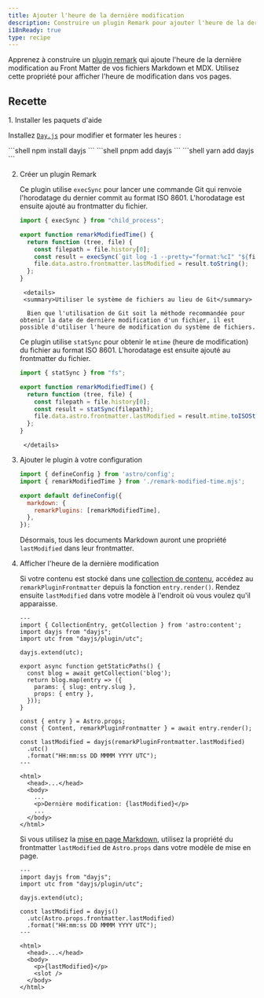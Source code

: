 ```yaml
---
title: Ajouter l'heure de la dernière modification
description: Construire un plugin Remark pour ajouter l'heure de la dernière modification à votre Markdown et MDX.
i18nReady: true
type: recipe
---
```


Apprenez à construire un [plugin remark](https://github.com/remarkjs/remark) qui ajoute l'heure de la dernière modification au Front Matter de vos fichiers Markdown et MDX. Utilisez cette propriété pour afficher l'heure de modification dans vos pages.

## Recette

<Steps>
1. Installer les paquets d'aide

   Installez [`Day.js`](https://www.npmjs.com/package/dayjs) pour modifier et formater les heures :

   <PackageManagerTabs>
     <Fragment slot="npm">
       ```shell
       npm install dayjs
       ```
     </Fragment>
     <Fragment slot="pnpm">
       ```shell
       pnpm add dayjs
       ```
     </Fragment>
     <Fragment slot="yarn">
       ```shell
       yarn add dayjs
       ```
     </Fragment>
   </PackageManagerTabs>

2. Créer un plugin Remark

   Ce plugin utilise `execSync` pour lancer une commande Git qui renvoie l'horodatage du dernier commit au format ISO 8601. L'horodatage est ensuite ajouté au frontmatter du fichier.

     ```js title="remark-modified-time.mjs"
     import { execSync } from "child_process";

     export function remarkModifiedTime() {
       return function (tree, file) {
         const filepath = file.history[0];
         const result = execSync(`git log -1 --pretty="format:%cI" "${filepath}"`);
         file.data.astro.frontmatter.lastModified = result.toString();
       };
     }
     ```
		<details>
		<summary>Utiliser le système de fichiers au lieu de Git</summary>

		 Bien que l'utilisation de Git soit la méthode recommandée pour obtenir la date de dernière modification d'un fichier, il est possible d'utiliser l'heure de modification du système de fichiers.
     Ce plugin utilise `statSync` pour obtenir le `mtime` (heure de modification) du fichier au format ISO 8601. L'horodatage est ensuite ajouté au frontmatter du fichier.
     
     ```js title="remark-modified-time.mjs"
     import { statSync } from "fs";

     export function remarkModifiedTime() {
       return function (tree, file) {
         const filepath = file.history[0];
         const result = statSync(filepath);
         file.data.astro.frontmatter.lastModified = result.mtime.toISOString();
       };
     }
     ```
		</details>

3. Ajouter le plugin à votre configuration

   ```js title="astro.config.mjs"
   import { defineConfig } from 'astro/config';
   import { remarkModifiedTime } from './remark-modified-time.mjs';

   export default defineConfig({
     markdown: {
       remarkPlugins: [remarkModifiedTime],
     },
   });
   ```

   Désormais, tous les documents Markdown auront une propriété `lastModified` dans leur frontmatter.

4. Afficher l'heure de la dernière modification

   Si votre contenu est stocké dans une [collection de contenu](/fr/guides/content-collections/), accédez au `remarkPluginFrontmatter` depuis la fonction `entry.render()`. Rendez ensuite `lastModified` dans votre modèle à l'endroit où vous voulez qu'il apparaisse.

   ```astro title="src/pages/posts/[slug].astro" {3-4,6,17,19-21,28}
   ---
   import { CollectionEntry, getCollection } from 'astro:content';
   import dayjs from "dayjs";
   import utc from "dayjs/plugin/utc";

   dayjs.extend(utc);

   export async function getStaticPaths() {
     const blog = await getCollection('blog');
     return blog.map(entry => ({
       params: { slug: entry.slug },
       props: { entry },
     }));
   }

   const { entry } = Astro.props;
   const { Content, remarkPluginFrontmatter } = await entry.render();

   const lastModified = dayjs(remarkPluginFrontmatter.lastModified)
     .utc()
     .format("HH:mm:ss DD MMMM YYYY UTC");
   ---

   <html>
     <head>...</head>
     <body>
       ...
       <p>Dernière modification: {lastModified}</p>
       ...
     </body>
   </html>
   ```

   Si vous utilisez la [mise en page Markdown](/fr/guides/markdown-content/#pages-markdown-et-mdx), utilisez la propriété du frontmatter `lastModified` de `Astro.props` dans votre modèle de mise en page.

   ```astro title="src/layouts/BlogLayout.astro" {2-3,5,7-9,15}
   ---
   import dayjs from "dayjs";
   import utc from "dayjs/plugin/utc";

   dayjs.extend(utc);

   const lastModified = dayjs()
     .utc(Astro.props.frontmatter.lastModified)
     .format("HH:mm:ss DD MMMM YYYY UTC");
   ---

   <html>
     <head>...</head>
     <body>
       <p>{lastModified}</p>
       <slot />
     </body>
   </html>
   ```
</Steps>
